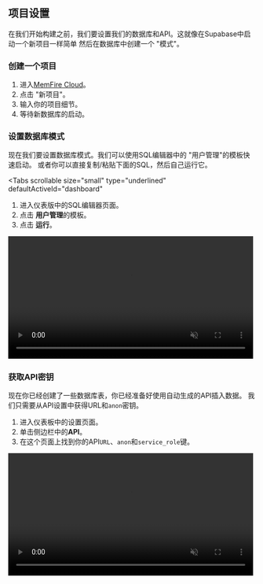 
## 项目设置

在我们开始构建之前，我们要设置我们的数据库和API。这就像在Supabase中启动一个新项目一样简单
然后在数据库中创建一个 "模式"。

### 创建一个项目

1. 进入[MemFire Cloud](https://cloud.memfiredb.com)。
1. 点击 "新项目"。
1. 输入你的项目细节。
1. 等待新数据库的启动。

### 设置数据库模式

现在我们要设置数据库模式。我们可以使用SQL编辑器中的 "用户管理"的模板快速启动。
或者你可以直接复制/粘贴下面的SQL，然后自己运行它。

<Tabs
  scrollable
  size="small"
  type="underlined"
  defaultActiveId="dashboard"
>
<TabPanel id="dashboard" label="Dashboard">

1. 进入仪表版中的SQL编辑器页面。
2. 点击 **用户管理**的模板。
3. 点击 **运行**。

<video width="99%" muted playsInline controls="true">
  <source src="/docs/videos/sql-user-management-starter.mp4" type="video/mp4" muted playsInline />
</video>

</TabPanel>
<TabPanel id="sql" label="SQL">

<UserManagementSQLTemplate />

</TabPanel>
</Tabs>

### 获取API密钥

现在你已经创建了一些数据库表，你已经准备好使用自动生成的API插入数据。
我们只需要从API设置中获得URL和`anon`密钥。

1. 进入仪表板中的设置页面。
2. 单击侧边栏中的**API**。
3. 在这个页面上找到你的API`URL`、`anon`和`service_role`键。

<video width="99%" muted playsInline controls="true">
  <source src="/docs/videos/api/api-url-and-key.mp4" type="video/mp4" muted playsInline />
</video>
